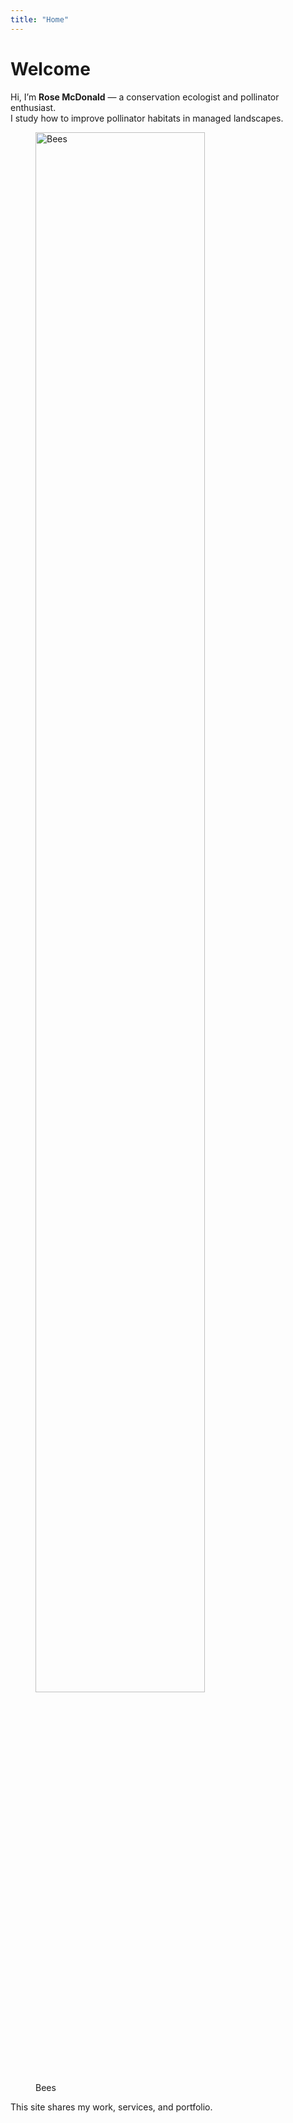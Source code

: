 ```yaml
---
title: "Home"
---
```


# Welcome

Hi, I’m **Rose McDonald** — a conservation ecologist and pollinator enthusiast.  
I study how to improve pollinator habitats in managed landscapes.

![Bees](images/bee-photo.jpeg){.center width="80%"}

This site shares my work, services, and portfolio.
